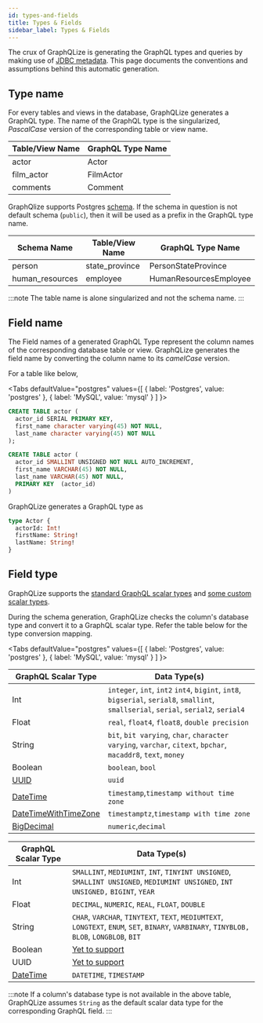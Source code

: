 ```yaml
---
id: types-and-fields
title: Types & Fields
sidebar_label: Types & Fields
---
```


The crux of GraphQLize is generating the GraphQL types and queries by making use of [JDBC metadata](https://docs.oracle.com/javase/7/docs/api/java/sql/DatabaseMetaData.html). This page documents the conventions and assumptions behind this automatic generation.

## Type name

For every tables and views in the database, GraphQLize generates a GraphQL type. The name of the GraphQL type is the singularized, _PascalCase_ version of the corresponding table or view name.

| Table/View Name | GraphQL Type Name |
| --------------- | ----------------- |
| actor           | Actor             |
| film_actor      | FilmActor         |
| comments        | Comment           |

GraphQlize supports Postgres [schema](https://www.postgresql.org/docs/current/ddl-schemas.html). If the schema in question is not default schema (`public`), then it will be used as a prefix in the GraphQL type name.

| Schema Name     | Table/View Name | GraphQL Type Name      |
| --------------- | --------------- | ---------------------- |
| person          | state_province  | PersonStateProvince    |
| human_resources | employee        | HumanResourcesEmployee |

:::note
The table name is alone singularized and not the schema name.
:::

## Field name

The Field names of a generated GraphQL Type represent the column names of the corresponding database table or view. GraphQLize generates the field name by converting the column name to its _camelCase_ version.

For a table like below,



<Tabs
  defaultValue="postgres"
  values={[
    { label: 'Postgres', value: 'postgres' },
    { label: 'MySQL', value: 'mysql' }
  ]
}>
<TabItem value="postgres">

```sql
CREATE TABLE actor (
  actor_id SERIAL PRIMARY KEY,
  first_name character varying(45) NOT NULL,
  last_name character varying(45) NOT NULL
);
```

</TabItem>
<TabItem value="mysql">

```sql
CREATE TABLE actor (
  actor_id SMALLINT UNSIGNED NOT NULL AUTO_INCREMENT,
  first_name VARCHAR(45) NOT NULL,
  last_name VARCHAR(45) NOT NULL,
  PRIMARY KEY  (actor_id)
)
```

</TabItem>

</Tabs>

GraphQLize generates a GraphQL type as 

```graphql
type Actor {
  actorId: Int!
  firstName: String!
  lastName: String!
}
```

## Field type

GraphQLize supports the [standard GraphQL scalar types](https://graphql.org/learn/schema/#scalar-types) and [some custom scalar types](./custom_scalar_types.md).

During the schema generation, GraphQLize checks the column's database type and convert it to a GraphQL scalar type. Refer the table below for the type conversion mapping.


<Tabs
  defaultValue="postgres"
  values={[
    { label: 'Postgres', value: 'postgres' },
    { label: 'MySQL', value: 'mysql' }
  ]
}>
<TabItem value="postgres">

| GraphQL Scalar Type | Data Type(s) |
| ------------------- | --------- |
| Int | `integer`, `int`, `int2`  `int4`, `bigint`, `int8`, `bigserial`, `serial8`, `smallint`, `smallserial`, `serial`, `serial2`, `serial4`|
| Float | `real`, `float4`, `float8`, `double precision`|
| String | `bit`, `bit varying`, `char`, `character varying`, `varchar`, `citext`, `bpchar`, `macaddr8`, `text`, `money`  |
| Boolean | `boolean`, `bool` |
| [UUID](/docs/graphql_schema/custom-scalar-types#uuid) | `uuid` |
| [DateTime](/docs/graphql_schema/custom-scalar-types#datetime) | `timestamp`,`timestamp without time zone` |
| [DateTimeWithTimeZone](/docs/graphql_schema/custom-scalar-types#datetimwithtimezone) | `timestamptz`,`timestamp with time zone` |
| [BigDecimal](/docs/graphql_schema/custom-scalar-types#bigdecimal) | `numeric`,`decimal` |

</TabItem>
<TabItem value="mysql">

| GraphQL Scalar Type | Data Type(s) |
| --------------- | ----------------- |
| Int | `SMALLINT`, `MEDIUMINT`, `INT`, `TINYINT UNSIGNED`, `SMALLINT UNSIGNED`, `MEDIUMINT UNSIGNED`, `INT UNSIGNED,` `BIGINT`, `YEAR` |
| Float | `DECIMAL`, `NUMERIC`, `REAL`, `FLOAT`, `DOUBLE` |
| String | `CHAR`, `VARCHAR`, `TINYTEXT`, `TEXT`, `MEDIUMTEXT`, `LONGTEXT`, `ENUM`, `SET`, `BINARY`, `VARBINARY`, `TINYBLOB,` `BLOB`, `LONGBLOB`, `BIT` |
| Boolean | [Yet to support](https://github.com/graphqlize/graphqlize/issues/10) |
| UUID | [Yet to support](https://github.com/graphqlize/graphqlize/issues/11) |
| [DateTime](/docs/graphql_schema/custom-scalar-types#datetime) | `DATETIME`, `TIMESTAMP` |

</TabItem>

</Tabs>

:::note
If a column's database type is not available in the above table, GraphQLize assumes `String` as the default scalar data type for the corresponding GraphQL field.
:::